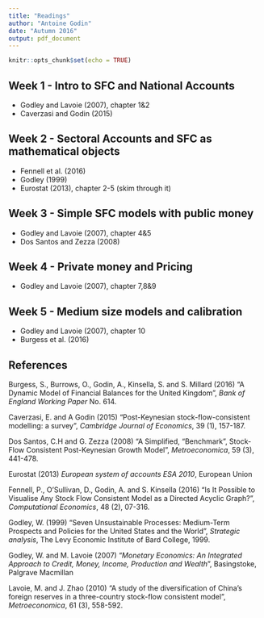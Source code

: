 ```yaml
---
title: "Readings"
author: "Antoine Godin"
date: "Autumn 2016"
output: pdf_document
---
```


```r
knitr::opts_chunk$set(echo = TRUE)
```

## Week 1 - Intro to SFC and National Accounts

- Godley and Lavoie (2007), chapter 1&2
- Caverzasi and Godin (2015)

## Week 2 - Sectoral Accounts and SFC as mathematical objects

- Fennell et al. (2016)
- Godley (1999)
- Eurostat (2013), chapter 2-5 (skim through it)

## Week 3 - Simple SFC models with public money

- Godley and Lavoie (2007), chapter 4&5
- Dos Santos and Zezza (2008)

## Week 4 - Private money and Pricing

- Godley and Lavoie (2007), chapter 7,8&9

## Week 5 - Medium size models and calibration

- Godley and Lavoie (2007), chapter 10
- Burgess et al. (2016)

## References

Burgess, S., Burrows, O., Godin, A., Kinsella, S. and S. Millard (2016) "A Dynamic Model of Financial Balances for the United Kingdom", *Bank of England Working Paper* No. 614.

Caverzasi, E. and A Godin (2015) “Post-Keynesian stock-flow-consistent modelling: a survey”, *Cambridge Journal of Economics*, 39 (1), 157-187.

Dos Santos, C.H and G. Zezza (2008) "A Simplified, “Benchmark”, Stock-Flow Consistent Post-Keynesian Growth Model”, *Metroeconomica*, 59 (3), 441-478.

Eurostat (2013) *European system of accounts ESA 2010*, European Union

Fennell, P., O'Sullivan, D., Godin, A. and S. Kinsella (2016) "Is It Possible to Visualise Any Stock Flow Consistent Model as a Directed Acyclic Graph?", *Computational Economics*, 48 (2), 07-316.

Godley, W. (1999) "Seven Unsustainable Processes: Medium-Term Prospects and Policies for the United States and the World", *Strategic analysis*, The Levy Economic Institute of Bard College, 1999.

Godley, W. and M. Lavoie (2007) “*Monetary Economics: An Integrated Approach to Credit, Money, Income, Production and Wealth*”, Basingstoke, Palgrave Macmillan 

Lavoie, M. and J. Zhao (2010) “A study of the diversification of China’s foreign reserves in a three-country stock-flow consistent model”, *Metroeconomica*, 61 (3), 558-592.
